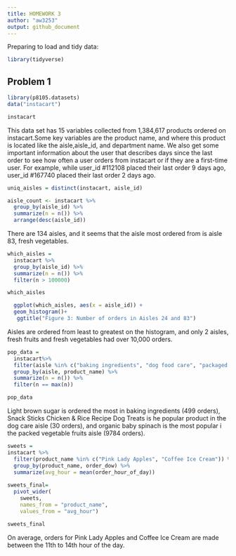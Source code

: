 ```yaml
---
title: HOMEWORK 3
author: "aw3253"
output: github_document
---
```


Preparing to load and tidy data:
```r
library(tidyverse)
```




## Problem 1
```r
library(p8105.datasets)
data("instacart")

instacart
```

This data set has 15 variables collected from 1,384,617 products ordered on instacart.Some key variables are the product name, and where this product is located like the aisle,aisle_id, and department name. We also get some important information about the user that describes days since the last order to see how often a user orders from instacart or if they are a first-time user. For example, while user_id #112108 placed their last order 9 days ago, user_id #167740 placed their last order 2 days ago. 


```r
      
uniq_aisles = distinct(instacart, aisle_id)

aisle_count <- instacart %>%
  group_by(aisle_id) %>%
  summarize(n = n()) %>%
  arrange(desc(aisle_id))
```

There are 134 aisles, and it seems that the aisle most ordered from is aisle
83, fresh vegetables.



```r

which_aisles = 
  instacart %>%
  group_by(aisle_id) %>%
  summarize(n = n()) %>%
  filter(n > 100000)

which_aisles

  ggplot(which_aisles, aes(x = aisle_id)) + 
  geom_histogram()+
   ggtitle("Figure 3: Number of orders in Aisles 24 and 83")


```

Aisles are ordered from least to greatest on the histogram, and only 2 aisles, fresh fruits and fresh vegetables had over 10,000 orders. 

```r

pop_data =
  instacart%>% 
  filter(aisle %in% c("baking ingredients", "dog food care", "packaged vegetables fruits")) %>% 
  group_by(aisle, product_name) %>% 
  summarize(n = n()) %>% 
  filter(n == max(n))

pop_data
```

Light brown sugar is ordered the most in baking ingredients (499 orders), Snack Sticks Chicken & Rice Recipe Dog Treats is he popular product in the dog care aisle (30 orders), and organic baby spinach is the most popular i the packed vegetable fruits aisle (9784 orders).


```r

sweets = 
instacart %>% 
  filter(product_name %in% c("Pink Lady Apples", "Coffee Ice Cream")) %>% 
  group_by(product_name, order_dow) %>% 
  summarize(avg_hour = mean(order_hour_of_day))
  
sweets_final=
  pivot_wider(
    sweets, 
    names_from = "product_name", 
    values_from = "avg_hour")

sweets_final

```

On average, orders for Pink Lady Apples and Coffee Ice Cream are made between the 11th to 14th hour of the day.
